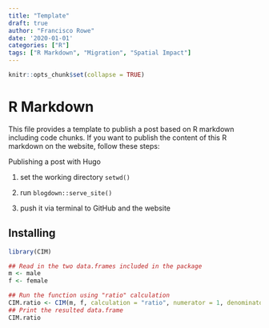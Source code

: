 ```yaml
---
title: "Template"
draft: true
author: "Francisco Rowe"
date: '2020-01-01'
categories: ["R"]
tags: ["R Markdown", "Migration", "Spatial Impact"]
---
```


```r
knitr::opts_chunk$set(collapse = TRUE)
```

# R Markdown

This file provides a template to publish a post based on R markdown including code chunks. If you want to publish the content of this R markdown on the website, follow these steps:

Publishing a post with Hugo

1. set the working directory `setwd()`

2. run `blogdown::serve_site()`

3. push it via terminal to GitHub and the website


## Installing
```r
library(CIM)
```

```r
## Read in the two data.frames included in the package
m <- male
f <- female

## Run the function using "ratio" calculation
CIM.ratio <- CIM(m, f, calculation = "ratio", numerator = 1, denominator = 2)
## Print the resulted data.frame
CIM.ratio

```

